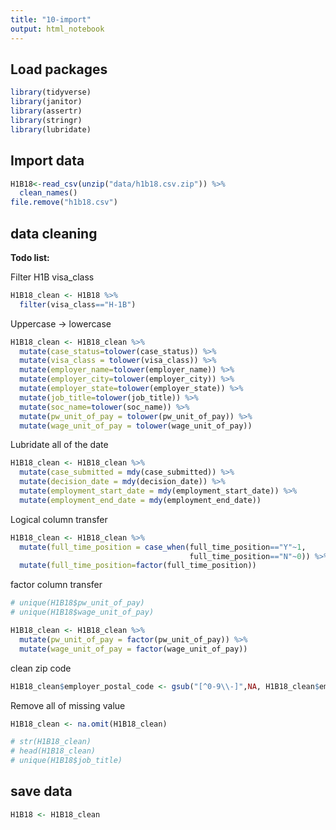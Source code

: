 ```yaml
---
title: "10-import"
output: html_notebook
---
```

## Load packages
```r
library(tidyverse)
library(janitor)
library(assertr)
library(stringr)
library(lubridate)
```


## Import data

```r
H1B18<-read_csv(unzip("data/h1b18.csv.zip")) %>% 
  clean_names()
file.remove("h1b18.csv")
```



## data cleaning

**Todo list:**

Filter H1B visa_class
```r
H1B18_clean <- H1B18 %>% 
  filter(visa_class=="H-1B")
```

Uppercase -> lowercase 
```r
H1B18_clean <- H1B18_clean %>% 
  mutate(case_status=tolower(case_status)) %>% 
  mutate(visa_class = tolower(visa_class)) %>% 
  mutate(employer_name=tolower(employer_name)) %>% 
  mutate(employer_city=tolower(employer_city)) %>% 
  mutate(employer_state=tolower(employer_state)) %>% 
  mutate(job_title=tolower(job_title)) %>% 
  mutate(soc_name=tolower(soc_name)) %>%  
  mutate(pw_unit_of_pay = tolower(pw_unit_of_pay)) %>% 
  mutate(wage_unit_of_pay = tolower(wage_unit_of_pay))
```

Lubridate all of the date
```r
H1B18_clean <- H1B18_clean %>% 
  mutate(case_submitted = mdy(case_submitted)) %>% 
  mutate(decision_date = mdy(decision_date)) %>% 
  mutate(employment_start_date = mdy(employment_start_date)) %>% 
  mutate(employment_end_date = mdy(employment_end_date)) 
```

Logical column transfer
```r
H1B18_clean <- H1B18_clean %>% 
  mutate(full_time_position = case_when(full_time_position=="Y"~1,
                                        full_time_position=="N"~0)) %>% 
  mutate(full_time_position=factor(full_time_position))
```

factor column transfer
```r
# unique(H1B18$pw_unit_of_pay)
# unique(H1B18$wage_unit_of_pay)

H1B18_clean <- H1B18_clean %>% 
  mutate(pw_unit_of_pay = factor(pw_unit_of_pay)) %>% 
  mutate(wage_unit_of_pay = factor(wage_unit_of_pay))
```

clean zip code
```r
H1B18_clean$employer_postal_code <- gsub("[^0-9\\-]",NA, H1B18_clean$employer_postal_code)
```

Remove all of missing value 
```r
H1B18_clean <- na.omit(H1B18_clean)
```

```r
# str(H1B18_clean)
# head(H1B18_clean)
# unique(H1B18$job_title)
```

## save data
```r
H1B18 <- H1B18_clean
```



